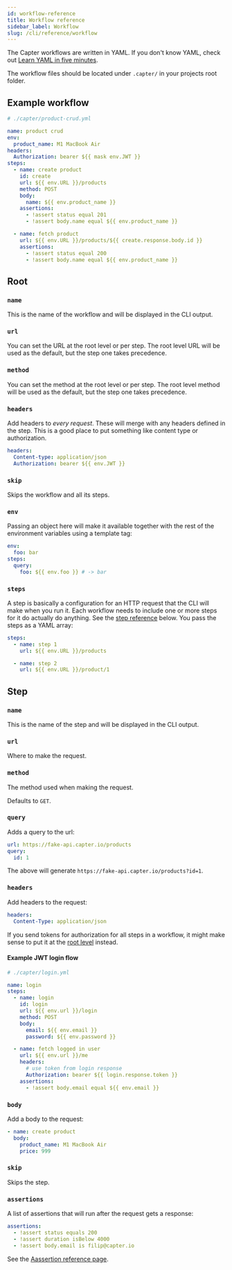 ```yaml
---
id: workflow-reference
title: Workflow reference
sidebar_label: Workflow
slug: /cli/reference/workflow
---
```


The Capter workflows are written in YAML. If you don't know YAML, check out [Learn YAML in five minutes](https://www.codeproject.com/Articles/1214409/Learn-YAML-in-five-minutes).

The workflow files should be located under `.capter/` in your projects root folder.

## Example workflow

```yml
# ./capter/product-crud.yml

name: product crud
env:
  product_name: M1 MacBook Air
headers:
  Authorization: bearer ${{ mask env.JWT }}
steps:
  - name: create product
    id: create
    url: ${{ env.URL }}/products
    method: POST
    body:
      name: ${{ env.product_name }}
    assertions:
      - !assert status equal 201
      - !assert body.name equal ${{ env.product_name }}

  - name: fetch product
    url: ${{ env.URL }}/products/${{ create.response.body.id }}
    assertions:
      - !assert status equal 200
      - !assert body.name equal ${{ env.product_name }}
```

## Root

### `name`

This is the name of the workflow and will be displayed in the CLI output.

### `url`

You can set the URL at the root level or per step. The root level URL will be used as the default, but the step one takes precedence.

### `method`

You can set the method at the root level or per step. The root level method will be used as the default, but the step one takes precedence.

### `headers`

Add headers to _every request_. These will merge with any headers defined in the step. This is a good place to put something like content type or authorization.

```yml
headers:
  Content-type: application/json
  Authorization: bearer ${{ env.JWT }}
```

### `skip`

Skips the workflow and all its steps.

### `env`

Passing an object here will make it available together with the rest of the environment variables using a template tag:

```yml
env:
  foo: bar
steps:
  query:
    foo: ${{ env.foo }} # -> bar
```

### `steps`

A step is basically a configuration for an HTTP request that the CLI will make when you run it. Each workflow needs to include one or more steps for it do actually do anything. See the [step reference](#step) below. You pass the steps as a YAML array:

```yml
steps:
  - name: step 1
    url: ${{ env.URL }}/products

  - name: step 2
    url: ${{ env.URL }}/product/1
```

## Step

### `name`

This is the name of the step and will be displayed in the CLI output.

### `url`

Where to make the request.

### `method`

The method used when making the request.

Defaults to `GET`.

### `query`

Adds a query to the url:

```yml
url: https://fake-api.capter.io/products
query:
  id: 1
```

The above will generate `https://fake-api.capter.io/products?id=1`.

### `headers`

Add headers to the request:

```yml
headers:
  Content-Type: application/json
```

If you send tokens for authorization for all steps in a workflow, it might make sense to put it at the [root level](#headers) instead.

#### Example JWT login flow

```yml
# ./capter/login.yml

name: login
steps:
  - name: login
    id: login
    url: ${{ env.url }}/login
    method: POST
    body:
      email: ${{ env.email }}
      password: ${{ env.password }}

  - name: fetch logged in user
    url: ${{ env.url }}/me
    headers:
      # use token from login response
      Authorization: bearer ${{ login.response.token }}
    assertions:
      - !assert body.email equal ${{ env.email }}
```

### `body`

Add a body to the request:

```yml
- name: create product
  body:
    product_name: M1 MacBook Air
    price: 999
```

### `skip`

Skips the step.

### `assertions`

A list of assertions that will run after the request gets a response:

```yml
assertions:
  - !assert status equals 200
  - !assert duration isBelow 4000
  - !assert body.email is filip@capter.io
```

See the [Aassertion reference page](/cli/reference/assertions).

